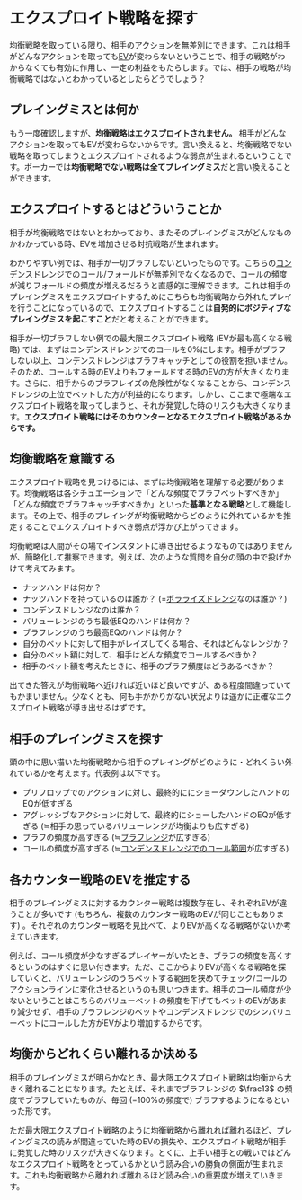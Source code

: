 # エクスプロイト戦略を探す

[均衡戦略](/game-theory-101#均衡戦略)を取っている限り、相手のアクションを無差別にできます。これは相手がどんなアクションを取っても[EV](/glossary#ev)が変わらないということで、相手の戦略がわからなくても有効に作用し、一定の利益をもたらします。では、相手の戦略が均衡戦略ではないとわかっているとしたらどうでしょう？

## プレイングミスとは何か

もう一度確認しますが、**均衡戦略は[エクスプロイト](/glossary#エクスプロイト)されません。** 相手がどんなアクションを取ってもEVが変わらないからです。言い換えると、均衡戦略でない戦略を取ってしまうとエクスプロイトされるような弱点が生まれるということです。ポーカーでは**均衡戦略でない戦略は全てプレイングミス**だと言い換えることができます。

## エクスプロイトするとはどういうことか

相手が均衡戦略ではないとわかっており、またそのプレイングミスがどんなものかわかっている時、EVを増加させる対抗戦略が生まれます。

わかりやすい例では、相手が一切ブラフしないといったものです。こちらの[コンデンスドレンジ](/categorizing-ranges#コンデンスドレンジ)でのコール/フォールドが無差別でなくなるので、コールの頻度が減りフォールドの頻度が増えるだろうと直感的に理解できます。これは相手のプレイングミスをエクスプロイトするためにこちらも均衡戦略から外れたプレイを行うことになっているので、エクスプロイトすることは**自発的にポジティブなプレイングミスを起こすこと**だと考えることができます。

相手が一切ブラフしない例での最大限エクスプロイト戦略 (EVが最も高くなる戦略) では、まずはコンデンスドレンジでのコールを0%にします。相手がブラフしない以上、コンデンスドレンジはブラフキャッチとしての役割を担いません。そのため、コールする時のEVよりもフォールドする時のEVの方が大きくなります。さらに、相手からのブラフレイズの危険性がなくなることから、コンデンスドレンジの上位でベットした方が利益的になります。しかし、ここまで極端なエクスプロイト戦略を取ってしまうと、それが発覚した時のリスクも大きくなります。**エクスプロイト戦略にはそのカウンターとなるエクスプロイト戦略があるからです。**

## 均衡戦略を意識する

エクスプロイト戦略を見つけるには、まずは均衡戦略を理解する必要があります。均衡戦略は各シチュエーションで「どんな頻度でブラフベットすべきか」「どんな頻度でブラフキャッチすべきか」といった**基準となる戦略**として機能します。その上で、相手のプレイングが均衡戦略からどのように外れているかを推定することでエクスプロイトすべき弱点が浮かび上がってきます。

均衡戦略は人間がその場でインスタントに導き出せるようなものではありませんが、簡略化して推察できます。例えば、次のような質問を自分の頭の中で投げかけて考えてみます。

- ナッツハンドは何か？
- ナッツハンドを持っているのは誰か？ (=[ポラライズドレンジ](/categorizing-ranges#ポラライズドレンジ)なのは誰か？)
- コンデンスドレンジなのは誰か？
- バリューレンジのうち最低EQのハンドは何か？
- ブラフレンジのうち最高EQのハンドは何か？
- 自分のベットに対して相手がレイズしてくる場合、それはどんなレンジか？
- 自分のベット額に対して、相手はどんな頻度でコールするべきか？
- 相手のベット額を考えたときに、相手のブラフ頻度はどうあるべきか？

出てきた答えが均衡戦略へ近ければ近いほど良いですが、ある程度間違っていてもかまいません。少なくとも、何も手がかりがない状況よりは遥かに正確なエクスプロイト戦略が導き出せるはずです。

## 相手のプレイングミスを探す

頭の中に思い描いた均衡戦略から相手のプレイングがどのように・どれくらい外れているかを考えます。代表例は以下です。

- プリフロップでのアクションに対し、最終的ににショーダウンしたハンドのEQが低すぎる
- アグレッシブなアクションに対して、最終的にショーしたハンドのEQが低すぎる (≒相手の思っているバリューレンジが均衡よりも広すぎる)
- ブラフの頻度が高すぎる (≒[ブラフレンジ](/categorizing-ranges#どんなハンドでブラフするか)が広すぎる)
- コールの頻度が高すぎる (≒[コンデンスドレンジでのコール範囲](/categorizing-ranges#コール頻度から導き出すコール範囲)が広すぎる)

## 各カウンター戦略のEVを推定する

相手のプレイングミスに対するカウンター戦略は複数存在し、それぞれEVが違うことが多いです (もちろん、複数のカウンター戦略のEVが同じこともあります) 。それぞれのカウンター戦略を見比べて、よりEVが高くなる戦略がないか考えていきます。

例えば、コール頻度が少なすぎるプレイヤーがいたとき、ブラフの頻度を高くするというのはすぐに思い付きます。ただ、ここからよりEVが高くなる戦略を探していくと、バリューレンジのうちベットする範囲を狭めてチェック/コールのアクションラインに変化させるというのも思いつきます。相手のコール頻度が少ないということはこちらのバリューベットの頻度を下げてもベットのEVがあまり減少せず、相手のブラフレンジのベットやコンデンスドレンジでのシンバリューベットにコールした方がEVがより増加するからです。

## 均衡からどれくらい離れるか決める

相手のプレイングミスが明らかなとき、最大限エクスプロイト戦略は均衡から大きく離れることになります。たとえば、それまでブラフレンジの $\frac13$ の頻度でブラフしていたものが、毎回 (=100%の頻度で) ブラフするようになるといった形です。

ただ最大限エクスプロイト戦略のように均衡戦略から離れれば離れるほど、プレイングミスの読みが間違っていた時のEVの損失や、エクスプロイト戦略が相手に発覚した時のリスクが大きくなります。とくに、上手い相手との戦いではどんなエクスプロイト戦略をとっているかという読み合いの勝負の側面が生まれます。これも均衡戦略から離れれば離れるほど読み合いの重要度が増えていきます。

